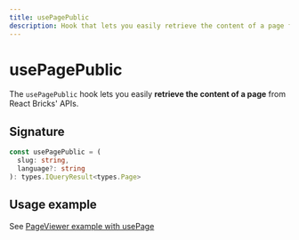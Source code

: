 ```yaml
---
title: usePagePublic
description: Hook that lets you easily retrieve the content of a page from React Bricks' APIs
---
```


# usePagePublic

The `usePagePublic` hook lets you easily **retrieve the content of a page** from React Bricks' APIs.

## Signature

```ts
const usePagePublic = (
  slug: string,
  language?: string
): types.IQueryResult<types.Page>
```

## Usage example

See [PageViewer example with usePage](/api-reference/components/page-viewer#usage-example-with-usepage-hook)

